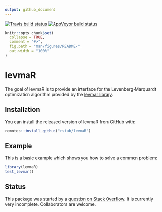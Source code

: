 ```yaml
---
output: github_document
---
```


<!-- README.md is generated from README.Rmd. Please edit that file -->

[![Travis build status](https://travis-ci.org/rstub/levmaR.svg?branch=master)](https://travis-ci.org/rstub/levmaR)
[![AppVeyor build status](https://ci.appveyor.com/api/projects/status/github/rstub/levmaR?branch=master&svg=true)](https://ci.appveyor.com/project/rstub/levmaR)

```r
knitr::opts_chunk$set(
  collapse = TRUE,
  comment = "#>",
  fig.path = "man/figures/README-",
  out.width = "100%"
)
```
# levmaR

The goal of levmaR is to provide an interface for the Levenberg-Marquardt optimization algorithm provided by the [levmar library](http://users.ics.forth.gr/~lourakis/levmar/).

## Installation

You can install the released version of levmaR from GitHub with:

``` r
remotes::install_github("rstub/levmaR")
```

## Example

This is a basic example which shows you how to solve a common problem:

```r
library(levmaR)
test_levmar()
```

## Status

This package was started by a [question on Stack Overflow](https://stackoverflow.com/q/55139102/8416610).
It is currently very incomplete.
Collaborators are welcome.
